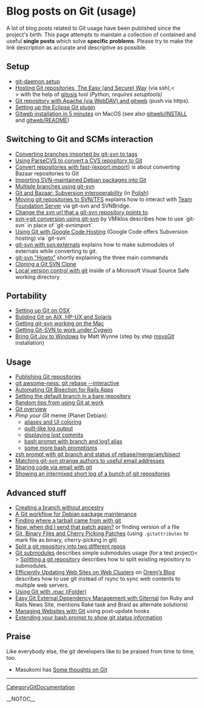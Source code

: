 = Blog posts on Git (usage) =

A lot of blog posts related to Git usage have been published since the project's birth. This page attempts to maintain a collection of contained and useful <b>single posts</b> which solve <b>specific problems</b>. Please try to make the link description as accurate and descriptive as possible.

== Setup ==

* [http://www.itp.tuwien.ac.at/~mattems/blog/2006/07/17#git_server_setup git-daemon setup]
* [http://scie.nti.st/2007/11/14/hosting-git-repositories-the-easy-and-secure-way Hosting Git repositories, The Easy (and Secure) Way] (via ssh),<<BR>> with the help of [http://eagain.net/gitweb/?p=gitosis.git gitosis] tool <i>(Python, requires setuptools)</i>
* [http://kaeso.wordpress.com/2008/02/02/git-repository-with-apache-via-webdav-and-gitweb/ Git repository with Apache (via WebDAV) and gitweb] (push via https).
* [http://cho.hapgoods.com/wordpress/?p=159 Setting up the Eclipse Git plugin]
* [http://www.thread-pool.com/2008/11/15/gitweb-installation-in-5-minutes/ Gitweb installation in 5 minutes] on MacOS (see also [http://repo.or.cz/w/git.git/:/gitweb/INSTALL gitweb/INSTALL] and [http://repo.or.cz/w/git.git/:/gitweb/README gitweb/README])

== Switching to Git and SCMs interaction ==

* [http://ze-dinosaur.livejournal.com/18564.html Converting branches imported by git-svn to tags]
* [http://www.softwolves.pp.se/blog/2007-09-13 Using ParseCVS to convert a CVS repository to Git]
* [http://blogs.igalia.com/aperez/?p=22 Convert repositories with fast-{export,import}] is about converting Bazaar repositories to Git
* [http://blog.madduck.net/debian/2007.10.07_converting-a-package-to-git Importing SVN-maintained Debian packages into Git]
* [http://www.dmo.ca/blog/20070608113513 Multiple branches using git-svn]
* [http://info.wsisiz.edu.pl/~blizinsk/git-bzr.html Git and Bazaar: Subversion interoperability] (in [http://info.wsisiz.edu.pl/~blizinsk/git-bzr.pl.html Polish])
* [http://blog.paulbetts.org/index.php/2007/12/02/moving-git-repositories-to-svntfs/ Moving git repositories to SVN/TFS] explains how to interact with [[WikiPedia:Team_Foundation_Server|Team Foundation Server]] via git-svn and SVNBridge.
* [http://duncan.mac-vicar.com/blog/archives/282 Change the svn url that a git-svn repository points to].
* [http://blogs.frugalware.org/vmiklos/2007/12/09/p320 svn->git conversion using git-svn] by VMiklos describes how to use `git-svn` in place of `git-svnimport`
* [http://quirkygba.blogspot.com/2007/10/using-git-with-google-code-hosting.html Using Git with Google Code Hosting] (Google Code offers Subversion hosting) via `git-svn`
* [http://blog.alieniloquent.com/2008/03/08/git-svn-with-svnexternals/ git-svn with svn:externals] explains how to make submodules of externals while converting to git.
* [http://blogs.frugalware.org/vmiklos/2007/09/07/p300 git-svn "Howto"] shortly explaining the three main commands
* [http://subtlegradient.com/articles/2008/04/22/cloning-a-git-svn-clone Cloning a Git SVN Clone]
* [http://blog.ultranurd.net/2009/01/21/local-version-control-with-git/ Local version control with git] inside of a Microsoft Visual Source Safe working directory

== Portability ==

* [http://www.dekorte.com/blog/blog.cgi?do=item&id=2539 Setting up Git on OSX]
* [http://unixsadm.blogspot.com/2008/03/porting-git-to-hp-ux-pa-risc-and-aix.html Building Git on AIX, HP-UX and Solaris]
* [http://speirs.org/2007/07/22/getting-git-svn-working-on-the-mac/ Getting git-svn working on the Mac]
* [http://rip747.wordpress.com/2008/09/04/getting-git-svn-to-work-under-cygwin/ Getting Git-SVN to work under Cygwin]
* [http://blog.mattwynne.net/2008/09/13/bring-git-joy-to-windows/ Bring Git Joy to Windows] by Matt Wynne (step by step [http://code.google.com/p/msysgit msysGit] installation)

== Usage ==

* [http://blog.madduck.net/vcs/2007.07.11_publishing-git-repositories Publishing Git repositories]
* [http://blog.madism.org/index.php/2007/09/09/138-git-awsome-ness-git-rebase-interactive git awsome-ness: git rebase --interactive]
* [http://www.rockstarprogrammer.org/post/2008/sep/25/automating-git-bisection-rails-apps/ Automating Git Bisection for Rails Apps]
* [http://feeding.cloud.geek.nz/2008/12/setting-default-git-branch-in-bare.html Setting the default branch in a bare repository]
* [http://mirror.dabase.com/e/09018/ Random tips from using Git at work]
* [http://blog.interlinked.org/tutorials/git.html Git overview]
* <i>Pimp your Git</i> meme (Planet Debian):
** [http://upsilon.cc/~zack/blog/posts/2008/12/git_tips:_coloring_and_aliases/ aliases and UI coloring]
** [http://blog.orebokech.com/2008/12/pimp-your-git-meme.html quilt-like log output]
** [http://feeding.cloud.geek.nz/2008/12/recovering-lost-git-commits.html displaying lost commits]
** [http://log.damog.net/2008/12/two-git-tips/ bash prompt with branch and log1 alias]
** [http://gwolf.org/node/1874 some more bash promptisms]
* [http://www.jukie.net/~bart/blog/zsh-git-prompt zsh prompt with git branch and status of rebase/merge/am/bisect]
* [http://triptico.com/notes/8d4510bb.html Matching git-svn strange authors to useful email addresses]
* [http://triptico.com/notes/736c3681.html Sharing code via email with git]
* [http://triptico.com/notes/a2826177.html Showing an intermixed short log of a bunch of git repositories]

== Advanced stuff ==

* [http://blog.madduck.net/vcs/2007.07.11_creating-a-git-branch-without-ancestry Creating a branch without ancestry]
* [http://blog.madduck.net/debian/2007.10.03_packaging-with-git A Git workflow for Debian package maintenance]
* [http://web.glandium.org/blog/?p=146 Finding where a tarball came from with git]
* [http://www.dmo.ca/blog/git-saves-me-pain-again Now, when did I send that patch again?] or finding version of a file
* [http://www.bluishcoder.co.nz/2007/09/git-binary-files-and-cherry-picking.html Git, Binary Files and Cherry Picking Patches] (using <code><nowiki>.gitattributes</nowiki></code> to mark file as binary, cherry-picking in git)
* [http://loupgaroublond.blogspot.com/2007/12/how-to-split-repository-in-git.html Split a git repository into two different repos]
* [http://www.ishlif.org/blog/linux/git-submodules/ Git submodules] describes simple submodules usage (for a test project)<<BR>> [http://www.ishlif.org/blog/linux/splitting-a-git-repository/ Splitting a git repository] describes how to split existing repository to submodules.
* [http://blog.mozilla.com/oremj/2008/03/14/efficiently-updating-web-sites-on-web-clusters/ Efficiently Updating Web Sites on Web Clusters] on [http://blog.mozilla.com/oremj/ Oremj’s Blog] describes how to use git instead of rsync to sync web contents to multiple web servers.
* [http://www.cimgf.com/2008/03/18/git-and-mac-a-match-made-in-purgatory/ Using Git with .mac (iFolder)]
* [http://www.rubyinside.com/giternal-easy-git-external-dependency-management-1322.html Easy Git External Dependency Management with Giternal] (on Ruby and Rails News Site, mentions Rake task and Braid as alternate solutions)
* [http://jblevins.org/log/tools/managing-websites-with-git Managing Websites with Git] using post-update hooks
* [http://gwolf.org/node/1874 Extending your bash prompt to show git status information]

== Praise ==

Like everybody else, the git developers like to be praised from time to time, too.

* Masukomi has [http://weblog.masukomi.org/2008/2/4/some-thoughts-about-git Some thoughts on Git]
----
[[CategoryGitDocumentation]]

__NOTOC__